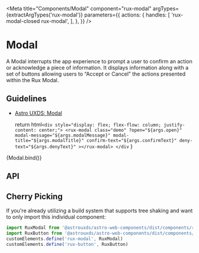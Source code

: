 
<Meta
    title="Components/Modal"
    component="rux-modal"
    argTypes={extractArgTypes('rux-modal')}
    parameters={{
       actions: {
        handles: [
          'rux-modal-closed rux-modal',
        ],
      },
    }}
/>

# Modal

A Modal interrupts the app experience to prompt a user to confirm an action or acknowledge a piece of information. It displays information along with a set of buttons allowing users to “Accept or Cancel” the actions presented within the Rux Modal.

## Guidelines

-   [Astro UXDS: Modal](https://astrouxds.com/ui-components/dialog-box)

    return html`
        <div style="display: flex; flex-flow: column; justify-content: center;">
            <rux-modal
                class="demo"
                ?open="${args.open}"
                modal-message="${args.modalMessage}"
                modal-title="${args.modalTitle}"
                confirm-text="${args.confirmText}"
                deny-text="${args.denyText}"
            ></rux-modal>
        </div
    `
}

<Canvas>
    <Story
      args={{
        open: true,
        modalMessage: 'Modal message',
        modalTitle: 'Modal title',
        confirmText: 'Release',
        denyText: 'Cancel'
      }}
      name="Modal"
    >
      {Modal.bind()}
    </Story>
</Canvas>

## API

<ArgsTable of="rux-modal" />

## Cherry Picking

If you're already utilizing a build system that supports tree shaking and want to only import this individual component:

```js
import RuxModal from '@astrouxds/astro-web-components/dist/components/rux-modal.js'
import RuxButton from '@astrouxds/astro-web-components/dist/components/rux-button.js'
customElements.define('rux-modal', RuxModal)
customElements.define('rux-button', RuxButton)
```

